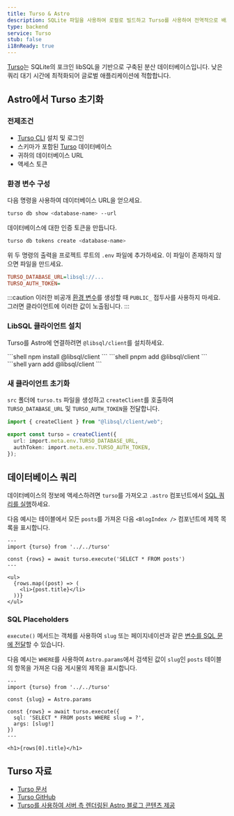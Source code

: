 ```yaml
---
title: Turso & Astro
description: SQLite 파일을 사용하여 로컬로 빌드하고 Turso를 사용하여 전역적으로 배포하세요.
type: backend
service: Turso
stub: false
i18nReady: true
---
```



[Turso](https://turso.tech)는 SQLite의 포크인 libSQL을 기반으로 구축된 분산 데이터베이스입니다. 낮은 쿼리 대기 시간에 최적화되어 글로벌 애플리케이션에 적합합니다.

## Astro에서 Turso 초기화

### 전제조건

- [Turso CLI](https://docs.turso.tech/reference/turso-cli) 설치 및 로그인
- 스키마가 포함된 [Turso](https://turso.tech) 데이터베이스
- 귀하의 데이터베이스 URL
- 액세스 토큰

### 환경 변수 구성

다음 명령을 사용하여 데이터베이스 URL을 얻으세요.

```bash
turso db show <database-name> --url
```

데이터베이스에 대한 인증 토큰을 만듭니다.

```bash
turso db tokens create <database-name>
```

위 두 명령의 출력을 프로젝트 루트의 `.env` 파일에 추가하세요. 이 파일이 존재하지 않으면 파일을 만드세요.

```ini title=".env"
TURSO_DATABASE_URL=libsql://...
TURSO_AUTH_TOKEN=
```

:::caution
이러한 비공개 [환경 변수](/ko/guides/environment-variables/)를 생성할 때 `PUBLIC_` 접두사를 사용하지 마세요. 그러면 클라이언트에 이러한 값이 노출됩니다.
:::

### LibSQL 클라이언트 설치

Turso를 Astro에 연결하려면 `@libsql/client`를 설치하세요.

<PackageManagerTabs>
  <Fragment slot="npm">
    ```shell
    npm install @libsql/client
    ```
  </Fragment>
  <Fragment slot="pnpm">
    ```shell
    pnpm add @libsql/client
    ```
  </Fragment>
  <Fragment slot="yarn">
    ```shell
    yarn add @libsql/client
    ```
  </Fragment>
</PackageManagerTabs>

### 새 클라이언트 초기화

`src` 폴더에 `turso.ts` 파일을 생성하고 `createClient`를 호출하여 `TURSO_DATABASE_URL` 및 `TURSO_AUTH_TOKEN`을 전달합니다.

```ts title="src/turso.ts"
import { createClient } from "@libsql/client/web";

export const turso = createClient({
  url: import.meta.env.TURSO_DATABASE_URL,
  authToken: import.meta.env.TURSO_AUTH_TOKEN,
});
```

## 데이터베이스 쿼리

데이터베이스의 정보에 액세스하려면 `turso`를 가져오고 `.astro` 컴포넌트에서 [SQL 쿼리를 실행](https://docs.turso.tech/libsql/client-access/javascript-typescript-sdk#execute-a-single-statement)하세요.

다음 예시는 테이블에서 모든 `posts`를 가져온 다음 `<BlogIndex />` 컴포넌트에 제목 목록을 표시합니다.

```astro title="src/components/BlogIndex.astro"
---
import {turso} from '../../turso'

const {rows} = await turso.execute('SELECT * FROM posts')
---

<ul>
  {rows.map((post) => (
    <li>{post.title}</li>
  ))}
</ul>
```

### SQL Placeholders

`execute()` 메서드는 객체를 사용하여 `slug` 또는 페이지네이션과 같은 [변수를 SQL 문에 전달](https://docs.turso.tech/libsql/client-access/javascript-typescript-sdk#positional-placeholders)할 수 있습니다.

다음 예시는 `WHERE`를 사용하여 `Astro.params`에서 검색된 값이 `slug`인 `posts` 테이블의 항목을 가져온 다음 게시물의 제목을 표시합니다.

```astro title="src/pages/index.astro"
---
import {turso} from '../../turso'

const {slug} = Astro.params

const {rows} = await turso.execute({
  sql: 'SELECT * FROM posts WHERE slug = ?',
  args: [slug!]
})
---

<h1>{rows[0].title}</h1>
```

## Turso 자료

- [Turso 문서](https://docs.turso.tech)
- [Turso GitHub](https://github.com/tursodatabase)
- [Turso를 사용하여 서버 측 렌더링된 Astro 블로그 콘텐츠 제공](https://blog.turso.tech/using-turso-to-serve-a-server-side-rendered-astro-blogs-content-58caa6188bd5)
